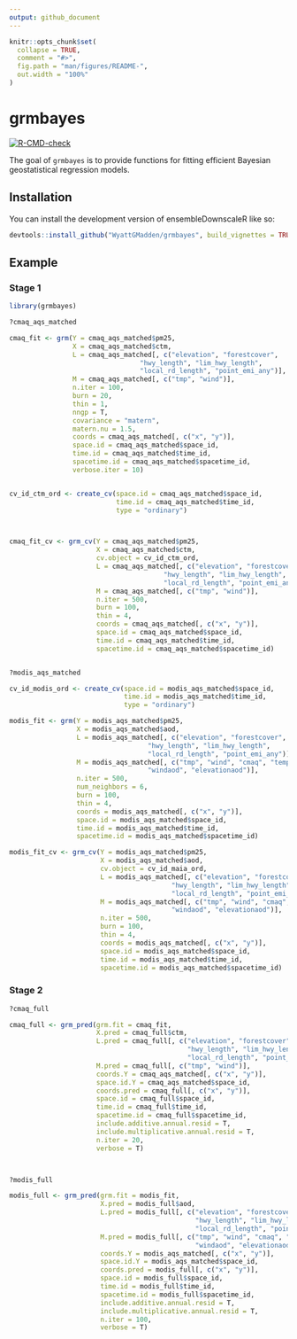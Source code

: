 ```yaml
---
output: github_document
---
```


<!-- README.md is generated from README.Rmd. Please edit that file -->

```r
knitr::opts_chunk$set(
  collapse = TRUE,
  comment = "#>",
  fig.path = "man/figures/README-",
  out.width = "100%"
)
```

# grmbayes

<!-- badges: start -->
[![R-CMD-check](https://github.com/WyattGMadden/ensembleDownscaleR/actions/workflows/R-CMD-check.yaml/badge.svg)](https://github.com/WyattGMadden/ensembleDownscaleR/actions/workflows/R-CMD-check.yaml)
<!-- badges: end -->

The goal of `grmbayes` is to provide functions for fitting efficient Bayesian geostatistical regression models. 

## Installation

You can install the development version of ensembleDownscaleR like so:

```r
devtools::install_github("WyattGMadden/grmbayes", build_vignettes = TRUE)
```

## Example

### Stage 1


```r
library(grmbayes)

?cmaq_aqs_matched

cmaq_fit <- grm(Y = cmaq_aqs_matched$pm25,
                X = cmaq_aqs_matched$ctm,
                L = cmaq_aqs_matched[, c("elevation", "forestcover",
                                 "hwy_length", "lim_hwy_length", 
                                 "local_rd_length", "point_emi_any")],
                M = cmaq_aqs_matched[, c("tmp", "wind")],
                n.iter = 100,
                burn = 20,
                thin = 1,
                nngp = T,
                covariance = "matern",
                matern.nu = 1.5,
                coords = cmaq_aqs_matched[, c("x", "y")],
                space.id = cmaq_aqs_matched$space_id,
                time.id = cmaq_aqs_matched$time_id,
                spacetime.id = cmaq_aqs_matched$spacetime_id,
                verbose.iter = 10)


cv_id_ctm_ord <- create_cv(space.id = cmaq_aqs_matched$space_id,
                           time.id = cmaq_aqs_matched$time_id, 
                           type = "ordinary")



cmaq_fit_cv <- grm_cv(Y = cmaq_aqs_matched$pm25,
                      X = cmaq_aqs_matched$ctm,
                      cv.object = cv_id_ctm_ord,
                      L = cmaq_aqs_matched[, c("elevation", "forestcover",
                                       "hwy_length", "lim_hwy_length", 
                                       "local_rd_length", "point_emi_any")],
                      M = cmaq_aqs_matched[, c("tmp", "wind")],
                      n.iter = 500,
                      burn = 100,
                      thin = 4,
                      coords = cmaq_aqs_matched[, c("x", "y")],
                      space.id = cmaq_aqs_matched$space_id,
                      time.id = cmaq_aqs_matched$time_id,
                      spacetime.id = cmaq_aqs_matched$spacetime_id)


?modis_aqs_matched

cv_id_modis_ord <- create_cv(space.id = modis_aqs_matched$space_id,
                             time.id = modis_aqs_matched$time_id,
                             type = "ordinary")

modis_fit <- grm(Y = modis_aqs_matched$pm25,
                 X = modis_aqs_matched$aod,
                 L = modis_aqs_matched[, c("elevation", "forestcover",
                                   "hwy_length", "lim_hwy_length", 
                                   "local_rd_length", "point_emi_any")],
                 M = modis_aqs_matched[, c("tmp", "wind", "cmaq", "tempaod", 
                                   "windaod", "elevationaod")],
                 n.iter = 500,
                 num_neighbors = 6,
                 burn = 100,
                 thin = 4,
                 coords = modis_aqs_matched[, c("x", "y")],
                 space.id = modis_aqs_matched$space_id,
                 time.id = modis_aqs_matched$time_id,
                 spacetime.id = modis_aqs_matched$spacetime_id)

modis_fit_cv <- grm_cv(Y = modis_aqs_matched$pm25,
                       X = modis_aqs_matched$aod,
                       cv.object = cv_id_maia_ord,
                       L = modis_aqs_matched[, c("elevation", "forestcover",
                                         "hwy_length", "lim_hwy_length", 
                                         "local_rd_length", "point_emi_any")],
                       M = modis_aqs_matched[, c("tmp", "wind", "cmaq", "tempaod", 
                                         "windaod", "elevationaod")],
                       n.iter = 500,
                       burn = 100,
                       thin = 4,
                       coords = modis_aqs_matched[, c("x", "y")],
                       space.id = modis_aqs_matched$space_id,
                       time.id = modis_aqs_matched$time_id,
                       spacetime.id = modis_aqs_matched$spacetime_id)
```



### Stage 2


```r
?cmaq_full

cmaq_full <- grm_pred(grm.fit = cmaq_fit,
                      X.pred = cmaq_full$ctm,
                      L.pred = cmaq_full[, c("elevation", "forestcover",
                                             "hwy_length", "lim_hwy_length", 
                                             "local_rd_length", "point_emi_any")],
                      M.pred = cmaq_full[, c("tmp", "wind")],
                      coords.Y = cmaq_aqs_matched[, c("x", "y")],
                      space.id.Y = cmaq_aqs_matched$space_id,
                      coords.pred = cmaq_full[, c("x", "y")],
                      space.id = cmaq_full$space_id,
                      time.id = cmaq_full$time_id,
                      spacetime.id = cmaq_full$spacetime_id,
                      include.additive.annual.resid = T,
                      include.multiplicative.annual.resid = T,
                      n.iter = 20,
                      verbose = T)



?modis_full

modis_full <- grm_pred(grm.fit = modis_fit,
                       X.pred = modis_full$aod, 
                       L.pred = modis_full[, c("elevation", "forestcover",
                                               "hwy_length", "lim_hwy_length", 
                                               "local_rd_length", "point_emi_any")],
                       M.pred = modis_full[, c("tmp", "wind", "cmaq", "tempaod", 
                                               "windaod", "elevationaod")],
                       coords.Y = modis_aqs_matched[, c("x", "y")],
                       space.id.Y = modis_aqs_matched$space_id,
                       coords.pred = modis_full[, c("x", "y")],
                       space.id = modis_full$space_id, 
                       time.id = modis_full$time_id, 
                       spacetime.id = modis_full$spacetime_id,
                       include.additive.annual.resid = T,
                       include.multiplicative.annual.resid = T,
                       n.iter = 100,
                       verbose = T)
```


